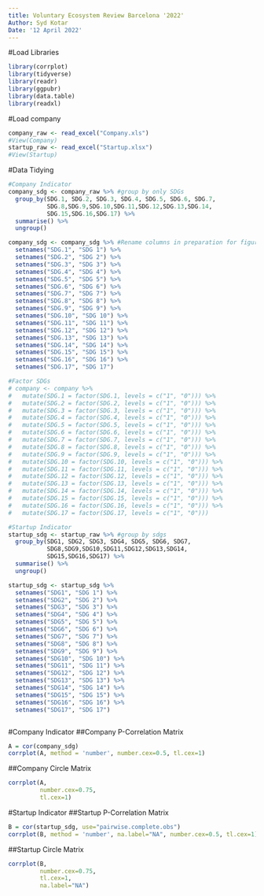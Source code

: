 ```yaml
---
title: Voluntary Ecosystem Review Barcelona '2022'
Author: Syd Kotar
Date: '12 April 2022'
---
```


#Load Libraries
```r
library(corrplot)
library(tidyverse)
library(readr)
library(ggpubr)
library(data.table)
library(readxl)

```

#Load company
```r
company_raw <- read_excel("Company.xls")
#View(Company)
startup_raw <- read_excel("Startup.xlsx")
#View(Startup)
```

#Data Tidying
```r
#Company Indicator
company_sdg <- company_raw %>% #group by only SDGs
  group_by(SDG.1, SDG.2, SDG.3, SDG.4, SDG.5, SDG.6, SDG.7,
           SDG.8,SDG.9,SDG.10,SDG.11,SDG.12,SDG.13,SDG.14,
           SDG.15,SDG.16,SDG.17) %>% 
  summarise() %>% 
  ungroup()

company_sdg <- company_sdg %>% #Rename columns in preparation for figure
  setnames("SDG.1", "SDG 1") %>% 
  setnames("SDG.2", "SDG 2") %>% 
  setnames("SDG.3", "SDG 3") %>% 
  setnames("SDG.4", "SDG 4") %>% 
  setnames("SDG.5", "SDG 5") %>% 
  setnames("SDG.6", "SDG 6") %>% 
  setnames("SDG.7", "SDG 7") %>% 
  setnames("SDG.8", "SDG 8") %>% 
  setnames("SDG.9", "SDG 9") %>% 
  setnames("SDG.10", "SDG 10") %>% 
  setnames("SDG.11", "SDG 11") %>% 
  setnames("SDG.12", "SDG 12") %>% 
  setnames("SDG.13", "SDG 13") %>% 
  setnames("SDG.14", "SDG 14") %>% 
  setnames("SDG.15", "SDG 15") %>% 
  setnames("SDG.16", "SDG 16") %>% 
  setnames("SDG.17", "SDG 17")

#Factor SDGs
# company <- company %>% 
#   mutate(SDG.1 = factor(SDG.1, levels = c("1", "0"))) %>% 
#   mutate(SDG.2 = factor(SDG.2, levels = c("1", "0"))) %>% 
#   mutate(SDG.3 = factor(SDG.3, levels = c("1", "0"))) %>% 
#   mutate(SDG.4 = factor(SDG.4, levels = c("1", "0"))) %>% 
#   mutate(SDG.5 = factor(SDG.5, levels = c("1", "0"))) %>% 
#   mutate(SDG.6 = factor(SDG.6, levels = c("1", "0"))) %>% 
#   mutate(SDG.7 = factor(SDG.7, levels = c("1", "0"))) %>% 
#   mutate(SDG.8 = factor(SDG.8, levels = c("1", "0"))) %>% 
#   mutate(SDG.9 = factor(SDG.9, levels = c("1", "0"))) %>% 
#   mutate(SDG.10 = factor(SDG.10, levels = c("1", "0"))) %>% 
#   mutate(SDG.11 = factor(SDG.11, levels = c("1", "0"))) %>% 
#   mutate(SDG.12 = factor(SDG.12, levels = c("1", "0"))) %>% 
#   mutate(SDG.13 = factor(SDG.13, levels = c("1", "0"))) %>% 
#   mutate(SDG.14 = factor(SDG.14, levels = c("1", "0"))) %>% 
#   mutate(SDG.15 = factor(SDG.15, levels = c("1", "0"))) %>% 
#   mutate(SDG.16 = factor(SDG.16, levels = c("1", "0"))) %>% 
#   mutate(SDG.17 = factor(SDG.17, levels = c("1", "0")))

#Startup Indicator
startup_sdg <- startup_raw %>% #group by sdgs
  group_by(SDG1, SDG2, SDG3, SDG4, SDG5, SDG6, SDG7,
           SDG8,SDG9,SDG10,SDG11,SDG12,SDG13,SDG14,
           SDG15,SDG16,SDG17) %>% 
  summarise() %>% 
  ungroup()

startup_sdg <- startup_sdg %>% 
  setnames("SDG1", "SDG 1") %>% 
  setnames("SDG2", "SDG 2") %>% 
  setnames("SDG3", "SDG 3") %>% 
  setnames("SDG4", "SDG 4") %>% 
  setnames("SDG5", "SDG 5") %>% 
  setnames("SDG6", "SDG 6") %>% 
  setnames("SDG7", "SDG 7") %>% 
  setnames("SDG8", "SDG 8") %>% 
  setnames("SDG9", "SDG 9") %>% 
  setnames("SDG10", "SDG 10") %>% 
  setnames("SDG11", "SDG 11") %>% 
  setnames("SDG12", "SDG 12") %>% 
  setnames("SDG13", "SDG 13") %>% 
  setnames("SDG14", "SDG 14") %>% 
  setnames("SDG15", "SDG 15") %>% 
  setnames("SDG16", "SDG 16") %>% 
  setnames("SDG17", "SDG 17")



```

#Company Indicator
##Company P-Correlation Matrix
```r
A = cor(company_sdg)
corrplot(A, method = 'number', number.cex=0.5, tl.cex=1)
```

##Company Circle Matrix
```r

corrplot(A,
         number.cex=0.75,
         tl.cex=1)
```
#Startup Indicator
##Startup P-Correlation Matrix
```r
B = cor(startup_sdg, use="pairwise.complete.obs")
corrplot(B, method = 'number', na.label="NA", number.cex=0.5, tl.cex=1)
```

##Startup Circle Matrix
```r

corrplot(B,
         number.cex=0.75,
         tl.cex=1,
         na.label="NA")
```



